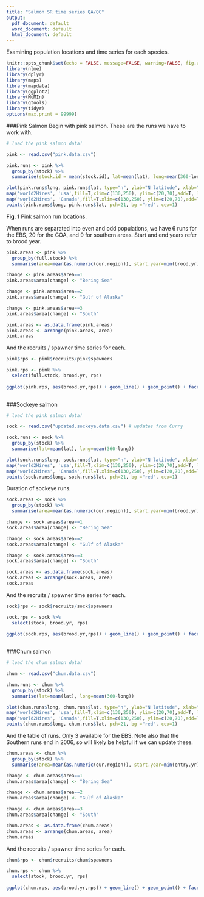 ```yaml
---
title: "Salmon SR time series QA/QC"
output:
  pdf_document: default
  word_document: default
  html_document: default
---
```


Examining population locations and time series for each species.

```r
knitr::opts_chunk$set(echo = FALSE, message=FALSE, warning=FALSE, fig.align = "left")
library(nlme)
library(dplyr)
library(maps)
library(mapdata)
library(ggplot2)
library(MuMIn)
library(gtools)
library(tidyr)
options(max.print = 99999)
```

###Pink Salmon
Begin with pink salmon. These are the runs we have to work with.
```r
# load the pink salmon data!

pink <- read.csv("pink.data.csv") 

pink.runs <- pink %>%
  group_by(stock) %>%
  summarise(stock.id = mean(stock.id), lat=mean(lat), long=mean(360-long))

plot(pink.runs$long, pink.runs$lat, type="n", ylab="N latitude", xlab="E longitude")
map('world2Hires', 'usa',fill=T,xlim=c(130,250), ylim=c(20,70),add=T, lwd=0.5, col="lightyellow3")
map('world2Hires', 'Canada',fill=T,xlim=c(130,250), ylim=c(20,70),add=T, lwd=0.5, col="lightyellow3")
points(pink.runs$long, pink.runs$lat, pch=21, bg ="red", cex=1)

```
**Fig. 1** Pink salmon run locations.

When runs are separated into even and odd populations, we have 6 runs for the EBS, 20 for the GOA, and 9 for southern areas. Start and end years refer to brood year.
```r
pink.areas <- pink %>%
  group_by(full.stock) %>% 
  summarise(area=mean(as.numeric(our.region)), start.year=min(brood.yr), end.year=max(brood.yr))

change <- pink.areas$area==1 
pink.areas$area[change] <- "Bering Sea"

change <- pink.areas$area==2 
pink.areas$area[change] <- "Gulf of Alaska"

change <- pink.areas$area==3 
pink.areas$area[change] <- "South"

pink.areas <- as.data.frame(pink.areas)
pink.areas <- arrange(pink.areas, area)
pink.areas
```

And the recruits / spawner time series for each.
```r
pink$rps <- pink$recruits/pink$spawners

pink.rps <- pink %>%
  select(full.stock, brood.yr, rps) 
  
ggplot(pink.rps, aes(brood.yr,rps)) + geom_line() + geom_point() + facet_wrap(~full.stock, scales="free_y", nrow=8) 
  
```

###Sockeye salmon
```r
# load the pink salmon data!

sock <- read.csv("updated.sockeye.data.csv") # updates from Curry

sock.runs <- sock %>%
  group_by(stock) %>%
  summarise(lat=mean(lat), long=mean(360-long))

plot(sock.runs$long, sock.runs$lat, type="n", ylab="N latitude", xlab="E longitude")
map('world2Hires', 'usa',fill=T,xlim=c(130,250), ylim=c(20,70),add=T, lwd=0.5, col="lightyellow3")
map('world2Hires', 'Canada',fill=T,xlim=c(130,250), ylim=c(20,70),add=T, lwd=0.5, col="lightyellow3")
points(sock.runs$long, sock.runs$lat, pch=21, bg ="red", cex=1)

```

Duration of sockeye runs.
```r
sock.areas <- sock %>%
  group_by(stock) %>% 
  summarise(area=mean(as.numeric(our.region)), start.year=min(brood.yr), end.year=max(brood.yr))

change <- sock.areas$area==1 
sock.areas$area[change] <- "Bering Sea"

change <- sock.areas$area==2 
sock.areas$area[change] <- "Gulf of Alaska"

change <- sock.areas$area==3 
sock.areas$area[change] <- "South"

sock.areas <- as.data.frame(sock.areas)
sock.areas <- arrange(sock.areas, area)
sock.areas
```

And the recruits / spawner time series for each.
```r
sock$rps <- sock$recruits/sock$spawners

sock.rps <- sock %>%
  select(stock, brood.yr, rps) 
  
ggplot(sock.rps, aes(brood.yr,rps)) + geom_line() + geom_point() + facet_wrap(~stock, scales="free_y", nrow=8) 
  
```

###Chum salmon
```r
# load the chum salmon data!

chum <- read.csv("chum.data.csv") 

chum.runs <- chum %>%
  group_by(stock) %>%
  summarise(lat=mean(lat), long=mean(360-long))

plot(chum.runs$long, chum.runs$lat, type="n", ylab="N latitude", xlab="E longitude")
map('world2Hires', 'usa',fill=T,xlim=c(130,250), ylim=c(20,70),add=T, lwd=0.5, col="lightyellow3")
map('world2Hires', 'Canada',fill=T,xlim=c(130,250), ylim=c(20,70),add=T, lwd=0.5, col="lightyellow3")
points(chum.runs$long, chum.runs$lat, pch=21, bg ="red", cex=1)

```

And the table of runs. Only 3 available for the EBS. Note also that the Southern runs end in 2006, so will likely be helpful if we can update these.

```r
chum.areas <- chum %>%
  group_by(stock) %>% 
  summarise(area=mean(as.numeric(our.region)), start.year=min(entry.yr), end.year=max(entry.yr))

change <- chum.areas$area==1 
chum.areas$area[change] <- "Bering Sea"

change <- chum.areas$area==2 
chum.areas$area[change] <- "Gulf of Alaska"

change <- chum.areas$area==3 
chum.areas$area[change] <- "South"

chum.areas <- as.data.frame(chum.areas)
chum.areas <- arrange(chum.areas, area)
chum.areas
```

And the recruits / spawner time series for each.
```r
chum$rps <- chum$recruits/chum$spawners

chum.rps <- chum %>%
  select(stock, brood.yr, rps) 
  
ggplot(chum.rps, aes(brood.yr,rps)) + geom_line() + geom_point() + facet_wrap(~stock, scales="free_y", nrow=8) 
  
```